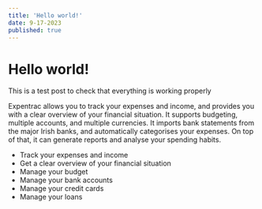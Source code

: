 ```yaml
---
title: 'Hello world!'
date: 9-17-2023
published: true
---
```


# Hello world!

This is a test post to check that everything is working properly

Expentrac allows you to track your expenses and income, and provides you with a clear overview of your financial situation. It supports budgeting, multiple accounts, and multiple currencies. It imports bank statements from the major Irish banks, and automatically categorises your expenses. On top of that, it can generate reports and analyse your spending habits.

- Track your expenses and income
- Get a clear overview of your financial situation
- Manage your budget
- Manage your bank accounts
- Manage your credit cards
- Manage your loans